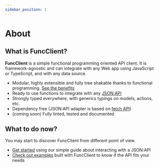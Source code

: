 ```yaml
---
sidebar_position: 1
---
```


# About

## What is FuncClient?

**FuncClient** is a simple functional programming oriented API client. It is
framework-agnostic and can integrate with any Web app using JavaScript or
TypeScript, and with any data source.

- Modular, highly extensible and fully tree shakable thanks to functional
programming.
[See the benefits](/docs/faq#why-are-we-not-using-big-model-and-builder-classes)
- Ready to use functions to integrate with any [JSON:API](https://jsonapi.org/)
- Strongly typed everywhere, with generics typings on models, actions, etc.
- Dependency free (JSON:API adapter is based
on [fetch API](https://developer.mozilla.org/en-US/docs/Web/API/Fetch_API))
- (coming soon) Fully linted, tested and documented

## What to do now?

You may start to discover FuncClient from different point of view.

- [Get started](/docs/getting-started) using our simple guide about interacting
with a JSON:API
- [Check out examples](/docs/category/examples) built with FuncClient to know
if the API fits your needs
